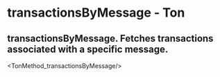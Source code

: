 # transactionsByMessage - Ton

## transactionsByMessage. Fetches transactions associated with a specific message.


<TonMethod_transactionsByMessage/>
